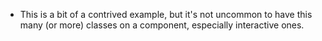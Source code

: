 - This is a bit of a contrived example, but it's not uncommon to have this many (or more) classes on a component, especially interactive ones.
